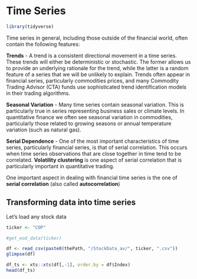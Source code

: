# Time Series {#timeseries}

```r
library(tidyverse)
```


Time series in general, including those outside of the financial world, often contain the following features:

**Trends** - A trend is a consistent directional movement in a time series. These trends will either be deterministic or stochastic. The former allows us to provide an underlying rationale for the trend, while the latter is a random feature of a series that we will be unlikely to explain. Trends often appear in financial series, particularly commodities prices, and many Commodity Trading Advisor (CTA) funds use sophisticated trend identification models in their trading algorithms. 

**Seasonal Variation** - Many time series contain seasonal variation. This is particularly true in series representing business sales or climate levels. In quantitative finance we often see seasonal variation in commodities, particularly those related to growing seasons or annual temperature variation (such as natural gas). 

**Serial Dependence** - One of the most important characteristics of time series, particularly financial series, is that of serial correlation. This occurs when time series observations that are close together in time tend to be correlated. __Volatility clustering__ is one aspect of serial correlation that is particularly important in quantitative trading.

One important aspect in dealing with financial time series is the one of **serial correlation** (also called **autocorrelation**)

## Transforming data into time series 
Let's load any stock data

```r
ticker <- "COP"

#get_eod_data(ticker)

df <- read_csv(paste0(thePath, "/StockData_av/", ticker, ".csv"))
glimpse(df)

df_ts <- xts::xts(df[,-1], order.by = df$Index)
head(df_ts)
```


